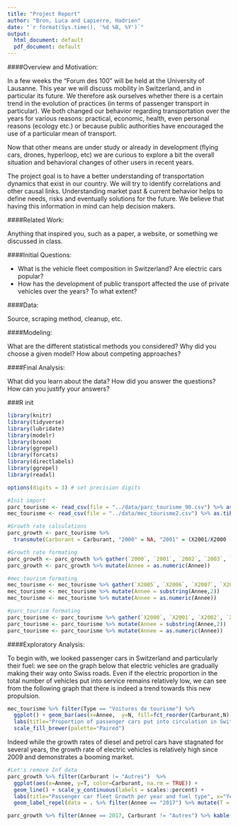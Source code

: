 ```yaml
---
title: "Project Report"
author: "Bron, Luca and Lapierre, Hadrien"
date: "`r format(Sys.time(), '%d %B, %Y')`"
output:
  html_document: default
  pdf_document: default
---
```


####Overview and Motivation:

In a few weeks the “Forum des 100” will be held at the University of Lausanne. This year we will discuss mobility in Switzerland, and in particular its future. We therefore ask ourselves whether there is a certain trend in the evolution of practices (in terms of passenger transport in particular). We both changed our behavior regarding transportation over the years for various reasons: practical, economic, health, even personal reasons (ecology etc.) or because public authorities have encouraged the use of a particular mean of transport. 

Now that other means are under study or already in development (flying cars, drones, hyperloop, etc) we are curious to explore a bit the overall situation and behavioral changes of other users in recent years.

The project goal is to have a better understanding of transportation dynamics that exist in our country. We will try to identify correlations and other causal links.
Understanding market past & current behavior helps to define needs, risks and eventually solutions for the future. We believe that having this information in mind can help decision makers. 

####Related Work: 

Anything that inspired you, such as a paper, a website, or something we discussed in class.

####Initial Questions: 

- What is the vehicle fleet composition in Switzerland? Are electric cars popular?
- How has the development of public transport affected the use of private vehicles over the years? To what extent? 

####Data: 

Source, scraping method, cleanup, etc.

####Modeling: 

What are the different statistical methods you considered? Why did you choose a given model? How about competing approaches?

####Final Analysis: 

What did you learn about the data? How did you answer the questions? How can you justify your answers?

###R init

```r
library(knitr)
library(tidyverse)
library(lubridate)
library(modelr)
library(broom)
library(ggrepel)
library(forcats)
library(directlabels)
library(ggrepel)
library(readxl)
```

```r
options(digits = 3) # set precision digits

#Init import
parc_tourisme <- read_csv(file = "../data/parc_tourisme_90.csv") %>% as.tibble()
mec_tourisme <- read_csv(file = "../data/mec_tourisme2.csv") %>% as.tibble()

#Growth rate calculations
parc_growth <- parc_tourisme %>% 
  transmute(Carburant = Carburant, "2000" = NA, "2001" = (X2001/X2000 - 1), "2002" = (X2002/X2001 - 1), "2003" = (X2003/X2002 - 1), "2004" = (X2004/X2003 - 1), "2005" = (X2005/X2004 - 1), "2006" = (X2006/X2005 - 1) , "2007" = (X2007/X2006 - 1), "2008" = (X2008/X2007 - 1), "2009" = (X2009/X2008 - 1), "2010" = (X2010/X2009 - 1), "2011" = (X2011/X2010 - 1), "2012" = (X2012/X2011 - 1), "2013" = (X2013/X2012 - 1), "2014" = (X2014/X2013 - 1), "2015" = (X2015/X2014 - 1), "2016" = (X2016/X2015 - 1), "2017" = (X2017/X2016 - 1))

#Growth rate formating
parc_growth <- parc_growth %>% gather(`2000`, `2001`, `2002`, `2003`, `2004`, `2005`, `2006`, `2007`, `2008`, `2009`, `2010`, `2011`, `2012`, `2013`, `2014`, `2015`, `2016`, `2017` , key = "Annee", value = "T")
parc_growth <- parc_growth %>% mutate(Annee = as.numeric(Annee))

#mec_tourism formating
mec_tourisme <- mec_tourisme %>% gather(`X2005`, `X2006`, `X2007`, `X2008`, `X2009`, `X2010`, `X2011`, `X2012`, `X2013`, `X2014`, `X2015`, `X2016`, `X2017` , key = "Annee", value = "N")
mec_tourisme <- mec_tourisme %>% mutate(Annee = substring(Annee,2))
mec_tourisme <- mec_tourisme %>% mutate(Annee = as.numeric(Annee))

#parc_tourism formating
parc_tourisme <- parc_tourisme %>% gather(`X2000`, `X2001`, `X2002`, `X2003`, `X2004`, `X2005`, `X2006`, `X2007`, `X2008`, `X2009`, `X2010`, `X2011`, `X2012`, `X2013`, `X2014`, `X2015`, `X2016`, `X2017`, key = "Annee", value = "N")
parc_tourisme <- parc_tourisme %>% mutate(Annee = substring(Annee,2))
parc_tourisme <- parc_tourisme %>% mutate(Annee = as.numeric(Annee))
```

####Exploratory Analysis: 

To begin with, we looked passenger cars in Switzerland and particularly their fuel: we see on the graph below that electric vehicles are gradually making their way onto Swiss roads. Even if the electric proportion in the total number of vehicles put into service remains relatively low, we can see from the following graph that there is indeed a trend towards this new propulsion.
```r
mec_tourisme %>% filter(Type == "Voitures de tourisme") %>% 
  ggplot() + geom_bar(aes(x=Annee,  y=N, fill=fct_reorder(Carburant,N)), position = "fill", stat="identity") +
  labs(title="Proportion of passenger cars put into circulation in Switzerland",x="Year", y="Proportion", fill="Fuel") +
  scale_fill_brewer(palette="Paired")
```

Indeed while the growth rates of diesel and petrol cars have stagnated for several years, the growth rate of electric vehicles is relatively high since 2009 and demonstrates a booming market.

```r
#Let's remove Inf data
parc_growth %>% filter(Carburant != "Autres")  %>% 
  ggplot(aes(x=Annee, y=T, color=Carburant, na.rm = TRUE)) + 
  geom_line() + scale_y_continuous(labels = scales::percent) + 
  labs(title="Passenger car fleet Growth per year and fuel type", x="Year", y="Growth Rate") + 
  geom_label_repel(data = . %>% filter(Annee == "2017") %>% mutate(T = round(T,2)), aes(x=Annee, y=T, label = T))

parc_growth %>% filter(Annee == 2017, Carburant != "Autres") %>% kable()
```